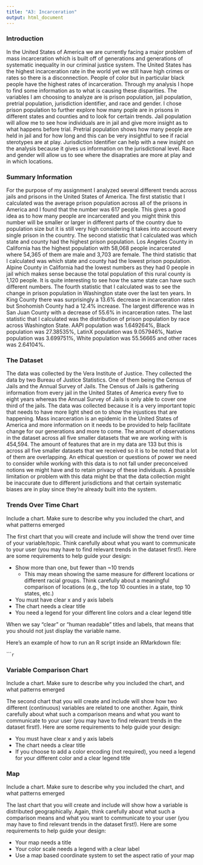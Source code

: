 ```yaml
---
title: "A3: Incarceration"
output: html_document
---
```


### Introduction

In the United States of America we are currently facing a major problem of mass incarceration which is built off of generations and generations of systematic inequality in our criminal justice system. The United States has the highest incarceration rate in the world yet we still have high crimes or rates so there is a disconnection. People of color but in particular black people have the highest rates of incarceration. Through my analysis I hope to find some information as to what is causing these disparities. The variables I am choosing to analyze are is prison population, jail population, pretrial population, jurisdiction identifier, and race and gender. I chose prison population to further explore how many pople are in prisons in different states and counties and to look for certain trends. Jail population will allow me to see how individuals are in jail and give more insight as to what happens before trial. Pretrial population shows how many people are held in jail and for how long and this can be very insightful to see if racial sterotypes are at play. Jurisdiction Identifier can help with a new insight on the analysis because it gives us information on the jurisdictional level. Race and gender will allow us to see where the disapraties are more at play and in which locations. 

### Summary Information

For the purpose of my assignment I analyzed several different trends across jails and prisons in the United States of America. The first statistic that I calculated was the average prison population across all of the prisons in America and I found that the number was 617 people. This gives a good idea as to how many people are incarcerated and you might think this number will be smaller or larger in different parts of the country due to population size but it is still very high considering it takes into account every single prison in the country. The second statistic that I calculated was which state and county had the highest prison population. Los Angeles County in California has the highest population with 58,068 people incarcerated where 54,365 of them are male and 3,703 are female. The third statistic that I calculated was which state and county had the lowest prison population. Alpine County in California had the lowest numbers as they had 0 people in jail which makes sense because the total population of this rural county is 1,120 people. It is quite interesting to see how the same state can have such different numbers. The fourth statistic that I calculated was to see the change in prison population in Washington state over the last ten years. In King County there was surprisingly a 13.6% decrease in incarceration rates but Snohomish County had a 12.4% increase. The largest difference was in San Juan County with a decrease of 55.6% in incarceration rates. The last statistic that I calculated was the distribution of prison population by race across Washington State. AAPI population was 1.649264%, Black population was 27.38535%, LatinX population was 9.057946%, Native population was 3.699751%, White population was 55.56665 and other races was 2.64104%. 

### The Dataset

The data was collected by the Vera Institute of Justice. They collected the data by two Bureau of Justice Statistics. One of them being the Census of Jails and the Annual Survey of Jails. The Census of Jails is gathering information from every jail in the United States of America every five to eight years whereas the Annual Survey of Jails is only able to cover one third of the jails. The data was collected because it is a very important topic that needs to have more light shed on to show the injustices that are happening. Mass incarceration is an epidemic in the United States of America and more information on it needs to be provided to help facilitate change for our generations and more to come. The amount of observations in the dataset across all five smaller datasets that we are working with is 454,594. The amount of features that are in my data are 133 but this is across all five smaller datasets that we received so it is to be noted that a lot of them are overlapping. An ethical question or questions of power we need to consider while working with this data is to not fall under preconceived notions we might have and to retain privacy of these individuals. A possible limitation or problem with this data might be that the data collection might be inaccurate due to different jurisdictions and that certain systematic biases are in play since they're already built into the system.  

### Trends Over Time Chart

Include a chart. Make sure to describe why you included the chart, and what patterns emerged

The first chart that you will create and include will show the trend over time of your variable/topic. Think carefully about what you want to communicate to your user (you may have to find relevant trends in the dataset first!). Here are some requirements to help guide your design:

- Show more than one, but fewer than ~10 trends
  - This may mean showing the same measure for different locations or different racial groups. Think carefully about a meaningful comparison of locations (e.g., the top 10 counties in a state, top 10 states, etc.)
- You must have clear x and y axis labels
- The chart needs a clear title 
- You need a legend for your different line colors and a clear legend title

When we say "clear" or "human readable" titles and labels, that means that you should not just display the variable name.

Here's an example of how to run an R script inside an RMarkdown file:

``````r
```

### Variable Comparison Chart

Include a chart. Make sure to describe why you included the chart, and what patterns emerged

The second chart that you will create and include will show how two different (continuous) variables are related to one another. Again, think carefully about what such a comparison means and what you want to communicate to your user (you may have to find relevant trends in the dataset first!). Here are some requirements to help guide your design:

- You must have clear x and y axis labels
- The chart needs a clear title 
- If you choose to add a color encoding (not required), you need a legend for your different color and a clear legend title

### Map

Include a chart. Make sure to describe why you included the chart, and what patterns emerged

The last chart that you will create and include will show how a variable is distributed geographically. Again, think carefully about what such a comparison means and what you want to communicate to your user (you may have to find relevant trends in the dataset first!). Here are some requirements to help guide your design:

- Your map needs a title
- Your color scale needs a legend with a clear label
- Use a map based coordinate system to set the aspect ratio of your map

